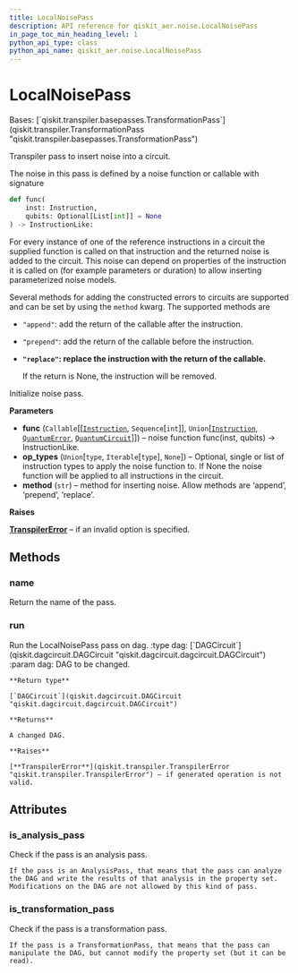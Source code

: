 ```yaml
---
title: LocalNoisePass
description: API reference for qiskit_aer.noise.LocalNoisePass
in_page_toc_min_heading_level: 1
python_api_type: class
python_api_name: qiskit_aer.noise.LocalNoisePass
---
```


# LocalNoisePass

<Class id="qiskit_aer.noise.LocalNoisePass" github="https://github.com/qiskit/qiskit-aer/tree/stable/0.11/qiskit_aer/noise/passes/local_noise_pass.py" signature="LocalNoisePass(func, op_types=None, method='append')">
  Bases: [`qiskit.transpiler.basepasses.TransformationPass`](qiskit.transpiler.TransformationPass "qiskit.transpiler.basepasses.TransformationPass")

  Transpiler pass to insert noise into a circuit.

  The noise in this pass is defined by a noise function or callable with signature

  ```python
  def func(
      inst: Instruction,
      qubits: Optional[List[int]] = None
  ) -> InstructionLike:
  ```

  For every instance of one of the reference instructions in a circuit the supplied function is called on that instruction and the returned noise is added to the circuit. This noise can depend on properties of the instruction it is called on (for example parameters or duration) to allow inserting parameterized noise models.

  Several methods for adding the constructed errors to circuits are supported and can be set by using the `method` kwarg. The supported methods are

  *   `"append"`: add the return of the callable after the instruction.

  *   `"prepend"`: add the return of the callable before the instruction.

  *   **`"replace"`: replace the instruction with the return of the callable.**

      If the return is None, the instruction will be removed.

  Initialize noise pass.

  **Parameters**

  *   **func** (`Callable`\[\[[`Instruction`](qiskit.circuit.Instruction "qiskit.circuit.instruction.Instruction"), `Sequence`\[`int`]], `Union`\[[`Instruction`](qiskit.circuit.Instruction "qiskit.circuit.instruction.Instruction"), [`QuantumError`](qiskit_aer.noise.QuantumError "qiskit_aer.noise.errors.quantum_error.QuantumError"), [`QuantumCircuit`](qiskit.circuit.QuantumCircuit "qiskit.circuit.quantumcircuit.QuantumCircuit")]]) – noise function func(inst, qubits) -> InstructionLike.
  *   **op\_types** (`Union`\[`type`, `Iterable`\[`type`], `None`]) – Optional, single or list of instruction types to apply the noise function to. If None the noise function will be applied to all instructions in the circuit.
  *   **method** (`str`) – method for inserting noise. Allow methods are ‘append’, ‘prepend’, ‘replace’.

  **Raises**

  [**TranspilerError**](qiskit.transpiler.TranspilerError "qiskit.transpiler.TranspilerError") – if an invalid option is specified.

  ## Methods

  ### name

  <Function id="qiskit_aer.noise.LocalNoisePass.name" name="name" signature="LocalNoisePass.name()">
    Return the name of the pass.
  </Function>

  ### run

  <Function id="qiskit_aer.noise.LocalNoisePass.run" name="run" signature="LocalNoisePass.run(dag)">
    Run the LocalNoisePass pass on dag. :type dag: [`DAGCircuit`](qiskit.dagcircuit.DAGCircuit "qiskit.dagcircuit.dagcircuit.DAGCircuit") :param dag: DAG to be changed.

    **Return type**

    [`DAGCircuit`](qiskit.dagcircuit.DAGCircuit "qiskit.dagcircuit.dagcircuit.DAGCircuit")

    **Returns**

    A changed DAG.

    **Raises**

    [**TranspilerError**](qiskit.transpiler.TranspilerError "qiskit.transpiler.TranspilerError") – if generated operation is not valid.
  </Function>

  ## Attributes

  ### is\_analysis\_pass

  <Attribute id="qiskit_aer.noise.LocalNoisePass.is_analysis_pass" name="is_analysis_pass">
    Check if the pass is an analysis pass.

    If the pass is an AnalysisPass, that means that the pass can analyze the DAG and write the results of that analysis in the property set. Modifications on the DAG are not allowed by this kind of pass.
  </Attribute>

  ### is\_transformation\_pass

  <Attribute id="qiskit_aer.noise.LocalNoisePass.is_transformation_pass" name="is_transformation_pass">
    Check if the pass is a transformation pass.

    If the pass is a TransformationPass, that means that the pass can manipulate the DAG, but cannot modify the property set (but it can be read).
  </Attribute>
</Class>

